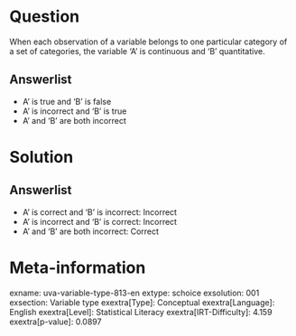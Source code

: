 Question
========

When each observation of a variable belongs to one particular category of a set of categories, the variable 'A' is continuous and 'B' quantitative.

Answerlist
----------

* A' is true and 'B' is false
* A' is incorrect and 'B' is true
* A' and 'B' are both incorrect

Solution
========

Answerlist
----------

* A' is correct and 'B' is incorrect: Incorrect
* A' is incorrect and 'B' is correct: Incorrect
* A' and 'B' are both incorrect: Correct

Meta-information
================
exname: uva-variable-type-813-en
extype: schoice
exsolution: 001
exsection: Variable type
exextra[Type]: Conceptual
exextra[Language]: English
exextra[Level]: Statistical Literacy
exextra[IRT-Difficulty]: 4.159
exextra[p-value]: 0.0897
